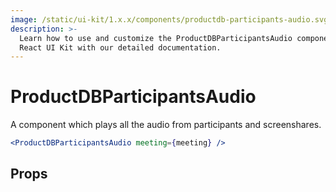```yaml
---
image: /static/ui-kit/1.x.x/components/productdb-participants-audio.svg
description: >-
  Learn how to use and customize the ProductDBParticipantsAudio component in ProductDB's
  React UI Kit with our detailed documentation.
---
```


# ProductDBParticipantsAudio

A component which plays all the audio from participants and screenshares.

```jsx live
<ProductDBParticipantsAudio meeting={meeting} />
```

## Props

<PropsTable of="productdb-participants-audio" />

<head>
  <title>React UI Kit ProductDBParticipantsAudio</title>
</head>
